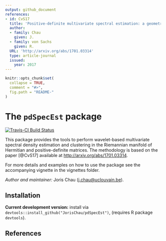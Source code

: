 ```yaml
---
output: github_document
references:
- id: CvS17
  title: 'Positive-definite multivariate spectral estimation: a geometric wavelet approach'
  author:
  - family: Chau  
    given: J.
  - family: von Sachs
    given: R.
  URL: 'http://arxiv.org/abs/1701.03314'
  type: article-journal
  issued:
    year: 2017
---
```


<!-- README.md is generated from README.Rmd. Please edit that file -->

```r
knitr::opts_chunk$set(
  collapse = TRUE,
  comment = "#>",
  fig.path = "README-"
)
```

# The `pdSpecEst` package

[![Travis-CI Build Status](https://travis-ci.org/JorisChau/pdSpecEst.svg?branch=master)](https://travis-ci.org/JorisChau/pdSpecEst)

This package provides the tools to perform wavelet-based multivariate spectral density estimation and clustering in the Riemannian manifold of Hermitian and positive-definite matrices. The methodology is based on the paper [@CvS17] available at <http://arxiv.org/abs/1701.03314>. 

For more details and examples on how to use the package see the accompanying vignette in the vignettes folder. 

*Author and maintainer:* Joris Chau (<j.chau@uclouvain.be>).

## Installation

**Current development version:** install via `devtools::install_github("JorisChau/pdSpecEst")`, (requires R package `devtools`).

## References



